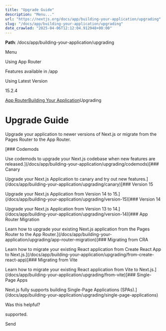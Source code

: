 ---
title: "Upgrade Guide"
description: "Menu..."
url: "https://nextjs.org/docs/app/building-your-application/upgrading"
slug: "/docs/app/building-your-application/upgrading"
date_crawled: "2025-04-06T12:12:04.912948+00:00"
---

**Path**: /docs/app/building-your-application/upgrading

Menu

Using App Router

Features available in /app

Using Latest Version

15.2.4

[App Router](/docs/app)[Building Your Application](/docs/app/building-your-application)Upgrading

# Upgrade Guide

Upgrade your application to newer versions of Next.js or migrate from the Pages Router to the App Router.

[### Codemods

Use codemods to upgrade your Next.js codebase when new features are released.](/docs/app/building-your-application/upgrading/codemods)[### Canary

Upgrade your Next.js Application to canary and try out new features.](/docs/app/building-your-application/upgrading/canary)[### Version 15

Upgrade your Next.js Application from Version 14 to 15.](/docs/app/building-your-application/upgrading/version-15)[### Version 14

Upgrade your Next.js Application from Version 13 to 14.](/docs/app/building-your-application/upgrading/version-14)[### App Router Migration

Learn how to upgrade your existing Next.js application from the Pages Router to the App Router.](/docs/app/building-your-application/upgrading/app-router-migration)[### Migrating from CRA

Learn how to migrate your existing React application from Create React App to Next.js.](/docs/app/building-your-application/upgrading/from-create-react-app)[### Migrating from Vite

Learn how to migrate your existing React application from Vite to Next.js.](/docs/app/building-your-application/upgrading/from-vite)[### Single-Page Apps

Next.js fully supports building Single-Page Applications (SPAs).](/docs/app/building-your-application/upgrading/single-page-applications)

Was this helpful?

supported.

Send